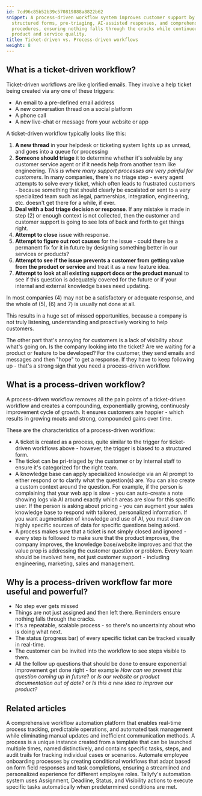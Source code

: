 ```yaml
---
id: 7cd96c85b52b39c570819888a8822b62
snippet: A process-driven workflow system improves customer support by implementing
  structured forms, pre-triaging, AI-assisted responses, and comprehensive follow-up
  procedures, ensuring nothing falls through the cracks while continuously improving
  product and service quality.
title: Ticket-driven vs. Process-driven workflows
weight: 8
---
```


## What is a ticket-driven workflow?

Ticket-driven workflows are like glorified emails. They involve a help ticket being created via any one of these triggers:

* An email to a pre-defined email address
* A new conversation thread on a social platform
* A phone call
* A new live-chat or message from your website or app

A ticket-driven workflow typically looks like this:

1. **A new thread** in your helpdesk or ticketing system lights up as unread, and goes into a queue for processing
2. **Someone should triage** it to determine whether it's solvable by any customer service agent or if it needs help from another team like engineering. _This is where many support processes are very painful for customers_. In many companies, there's no triage step - every agent attempts to solve every ticket, which often leads to frustrated customers - because something that should clearly be escalated or sent to a very specialized team such as legal, partnerships, integration, engineering, etc. doesn't get there for a while, if ever.
3. **Deal with a bad triage decision or response**. If any mistake is made in step (2) or enough context is not collected, then the customer and customer support is going to see lots of back and forth to get things right.
4. **Attempt to close** issue with response.
5. **Attempt to figure out root causes** for the issue  - could there be a permanent fix for it in future by designing something better in our services or products?
6. **Attempt to see if the issue prevents a customer from getting value from the product or service** and treat it as a new feature idea.
7. **Attempt to look at all existing support docs or the product manual** to see if this question is adequately covered for the future or if your internal and external knowledge bases need updating.

In most companies (4) may not be a satisfactory or adequate response, and the whole of (5), (6) and 7) is usually not done at all.

This results in a huge set of missed opportunities, because a company is not truly listening, understanding and proactively working to help customers.

The other part that's annoying for customers is a lack of visibility about what's going on. Is the company looking into the ticket? Are we waiting for a product or feature to be developed? For the customer, they send emails and messages and then "hope" to get a response. If they have to keep following up - that's a strong sign that you need a process-driven workflow.

## What is a process-driven workflow?

A process-driven workflow removes all the pain points of a ticket-driven workflow and creates a compounding, exponentially growing, continuosly improvement cycle of growth. It ensures customers are happier - which results in growing moats and strong, compounded gains over time.

These are the characteristics of a process-driven workflow:

* A ticket is created as a process, quite similar to the trigger for ticket-driven workflows above - however, the trigger is biased to a structured form.
* The ticket can be pri-triaged by the customer or by internal staff to ensure it's categorized for the right team.
* A knowledge base can apply specialized knowledge via an AI prompt to either respond or to clarify what the question(s) are. You can also create a custom context around the question. For example, if the person is complaining that your web app is slow - you can auto-create a note showing logs via AI around exactly which areas are slow for this specific user. If the person is asking about pricing - you can augment your sales knowledge base to respond with tailored, personalized information. If you want augmentation of knowledge and use of AI, you must draw on highly specific sources of data for specific questions being asked.
* A process makes sure that a ticket is not simply closed and ignored - every step is followed to make sure that the product improves, the company improves, the knowledge base/website improves and that the value prop is addressing the customer question or problem. Every team should be involved here, not just customer support - including engineering, marketing, sales and management.

## Why is a process-driven workflow far more useful and powerful?

* No step ever gets missed
* Things are not just assigned and then left there. Reminders ensure nothing falls through the cracks.
* It's a repeatable, scalable process - so there's no uncertainty about who is doing what next.
* The status (progress bar) of every specific ticket can be tracked visually in real-time.
* The customer can be invited into the workflow to see steps visible to them.
* All the follow up questions that should be done to ensure exponential improvement get done right - for example _How can we prevent this question coming up in future_? or _Is our website or product documentation out of date?_ or _Is this a new idea to improve our product?_


## Related articles
<CardGrid>
<LinkTitleCard header="<b>Features > Real time status</b>" href="/products/pro/tutorials/features/real-time-status/" > A comprehensive workflow automation platform that enables real-time process tracking, predictable operations, and automated task management while eliminating manual updates and inefficient communication methods. </LinkTitleCard>
<LinkTitleCard header="<b>Tracking And Tasks > More about processes</b>" href="/products/pro/tracking-and-tasks/processes/" > A process is a unique instance created from a template that can be launched multiple times, named distinctively, and contains specific tasks, steps, and audit trails for tracking individual cases or scenarios. </LinkTitleCard>
<LinkTitleCard header="<b>Tutorials > Create an automation</b>" href="/products/pro/tutorials/how-can-tallyfy-automate-and-streamline-my-processes/" > Automate employee onboarding processes by creating conditional workflows that adapt based on form field responses and task completions, ensuring a streamlined and personalized experience for different employee roles. </LinkTitleCard>
<LinkTitleCard header="<b>Automations > Actions</b>" href="/products/pro/documenting/templates/automations/actions/" > Tallyfy's automation system uses Assignment, Deadline, Status, and Visibility actions to execute specific tasks automatically when predetermined conditions are met. </LinkTitleCard>
</CardGrid>